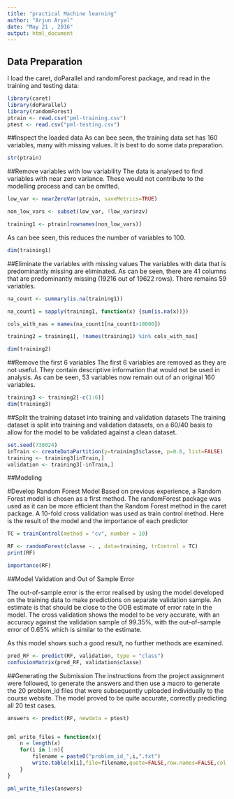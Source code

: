 ---
title: "practical Machine learning"
author: "Arjun Aryal"
date: "May 21 , 2016"
output: html_document
---
    
    
## Data Preparation

I load the caret, doParallel and randomForest package, and read in the training and testing data:

```{r}
library(caret)
library(doParallel)
library(randomForest)
ptrain <- read.csv("pml-training.csv")
ptest <- read.csv("pml-testing.csv")
```
##Inspect the loaded data
As can bee seen, the training data set has 160 variables, many with missing values. It is best to do some data preparation.
```{r}
str(ptrain)
```
##Remove variables with low variability
The data is analysed to find variables with near zero variance. These would not contribute to the modelling process and can be omitted.
```{r}
low_var <- nearZeroVar(ptrain, saveMetrics=TRUE)

non_low_vars <- subset(low_var, !low_var$nzv) 

training1 <- ptrain[rownames(non_low_vars)]
```
As can bee seen, this reduces the number of variables to 100.
```{r}
dim(training1)
```
##Eliminate the variables with missing values
The variables with data that is predominantly missing are eliminated. As can be seen, there are 41 columns that are predominantly missing (19216 out of 19622 rows). There remains 59 variables.
```{r}
na_count <- summary(is.na(training1))

na_count1 = sapply(training1, function(x) {sum(is.na(x))})

cols_with_nas = names(na_count1[na_count1>18000])

training2 = training1[, !names(training1) %in% cols_with_nas]

dim(training2)
```
##Remove the first 6 variables
The first 6 variables are removed as they are not useful. They contain descriptive information that would not be used in analysis. As can be seen, 53 variables now remain out of an original 160 variables.
```{r}
training3 <- training2[-c(1:6)]
dim(training3)
```
##Split the training dataset into training and validation datasets
The training dataset is split into training and validation datasets, on a 60/40 basis to allow for the model to be validated against a clean dataset.
```{r}
set.seed(738024)
inTrain <- createDataPartition(y=training3$classe, p=0.6, list=FALSE)
training <- training3[inTrain,]
validation <- training3[-inTrain,]
```
##Modeling

#Develop Random Forest Model
Based on previous experience, a Random Forest model is chosen as a first method. The randomForest package was used as it can be more efficient than the Random Forest method in the caret package. A 10-fold cross validation was used as train control method. Here is the result of the model and the importance of each predictor
```{r}
TC = trainControl(method = "cv", number = 10)

RF <- randomForest(classe ~. , data=training, trControl = TC)
print(RF)
```
```{r}
importance(RF)
```
##Model Validation and Out of Sample Error

The out-of-sample error is the error realised by using the model developed on the training data to make predictions on separate validation sample. An estimate is that should be close to the OOB estimate of error rate in the model. The cross validation shows the model to be very accurate, with an accuracy against the validation sample of 99.35%, with the out-of-sample error of 0.65% which is similar to the estimate.

As this model shows such a good result, no further methods are examined.
```{r}
pred_RF <- predict(RF, validation, type = "class")
confusionMatrix(pred_RF, validation$classe)
```
##Generating the Submission
The instructions from the project assignment were followed, to generate the answers and then use a macro to generate the 20 problem_id files that were subsequently uploaded individually to the course website. The model proved to be quite accurate, correctly predicting all 20 test cases.
```{r}
answers <- predict(RF, newdata = ptest)


pml_write_files = function(x){
    n = length(x)
    for(i in 1:n){
        filename = paste0("problem_id_",i,".txt")
        write.table(x[i],file=filename,quote=FALSE,row.names=FALSE,col.names=FALSE)
    }
}

pml_write_files(answers)
```